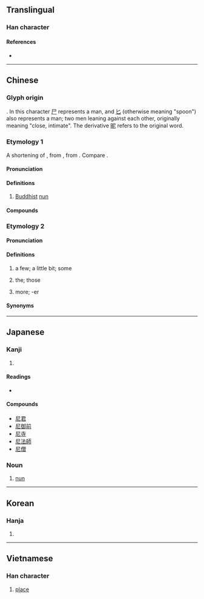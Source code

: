 {{character info/new}}
==Translingual==
{{stroke order|type=animate}}

===Han character===
{{Han char|rn=44|rad=尸|as=02|sn=5|four=77211|canj=SP|ids=⿸尸匕}}

====References====
* {{Han ref|kx=0300.030|dkj=07635|dj=0596.010|hdz=20965.040|uh=5C3C|ud=23612|bh=A5A7|bd=42407}}

----

==Chinese==
{{zh-forms}}

===Glyph origin===
{{Han etyl}}
{{liushu|i}}. In this character [[尸]] represents a man, and [[匕]] (otherwise meaning "spoon") also represents a man; two men leaning against each other, originally meaning "close, intimate". The derivative [[昵]] refers to the original word.

===Etymology 1===
A shortening of {{m|zh|比丘尼|比丘'''尼'''}}, from {{etyl|sa|zh}} {{m|sa|भिक्षुणी||a female beggar|tr=bhikṣunī}}, from {{etyl|pi|zh}} {{m|pi|bhikkhunī||a female beggar}}. Compare {{m|sa|भिक्षु||beggar}}.

====Pronunciation====
{{zh-pron
|m=ní
|m-s=nyi2
|c=nei4
|c-t=nai3
|h=pfs=nì
|mn=kh,qz,xm,zz:nî/qz,tp:lî
|mc=y
|oc=y
|ma=
|cat=n
}}

====Definitions====
{{zh-hanzi}}

# [[Buddhist]] [[nun]]

====Compounds====
{{zh-der|尼泊爾|尼姑|尼姑庵|尼古丁|尼加拉瓜|尼龍|尼日爾|尼日利亞|尼僧|尼采|尼安德塔人|尼站|尼童子|僧尼|多明尼加|多米尼克|坦尚尼亞|尼斯信條|不列塔尼|尼羅河|愛沙尼亞|愛奧尼亞|尼父|師尼|印尼|仲尼|尼壇|尼日|布爾哥尼|哈尼族|分尼|威尼斯|宣尼|尼庵|亞美尼亞|突尼西亞|比基尼|比基尼島|突尼斯|波士尼亞|比丘尼|提舍尼|盤尼西林|白尼羅河|摩尼教|溫尼伯|牟尼|毗尼日用|陀羅尼|阿多尼斯|鐵達尼號|腓尼基人|藍尼羅河|葉尼塞河|馬尼拉|馬尼拉麻|額爾德尼|陀羅尼被|阿尼林|阿摩尼亞|釋迦牟尼|邁錫尼城|羅馬尼亞|腓尼基}}

===Etymology 2===
====Pronunciation====
{{zh-pron
|c-t=nai2
|dial=n
}}

====Definitions====
{{zh-hanzi}}

# {{lb|zh|Taishanese}} a few; a little bit; some
#: {{zh-x|該尼|these ones|C-T}}
#: {{zh-x|有 尼 人 認為 台山話 難 過 廣州話。|Some people think Taishanese is harder than Cantonese.|C-T}}
# {{lb|zh|Taishanese}} the; those
# {{lb|zh|Taishanese}} more; -er
#: {{zh-x|廣州話 係 唔 係 難 尼 啊？|Is Cantonese harder?|C-T}}

====Synonyms====
{{zh-dial|些}}

{{zh-cat|Buddhism}}

----

==Japanese==

===Kanji===
{{ja-kanji|grade=c|rs=尸02}}

# {{defn|lang=ja|sort=尸02}}

====Readings====
* {{ja-readings|goon=[[に]] (ni), [[ねい]] (nei) {{non-joyo-reading}}|kanon=[[じ]] (ji) {{non-joyo-reading}}, [[でい]] (dei) {{non-joyo-reading}}|kun=[[あま]] (ama)}}

====Compounds====
* [[尼君]]
* [[尼御前]]
* [[尼寺]]
* [[尼法師]]
* [[尼僧]]

===Noun===
{{ja-noun|あま}}

# [[nun]]

----

==Korean==

===Hanja===
{{ko-hanja|hangeul=[[니]], [[이]]|rv=ni, i|mr=ni, i}}

# {{defn|lang=ko|sort=尸02}}

----

==Vietnamese==

===Han character===
{{vi-hantu|[[ni]], [[này]], [[nê]], [[nơi]], [[nầy]], [[nì]]|rs=尸02}}

# [[place#Noun|place]]